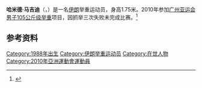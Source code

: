 '''哈米德·马吉迪'''（{{lang-fa|حامد مجیدی}}，{{bd|1988年|3月21日||}}）是一名[[伊朗|伊朗]]举重运动员，身高1.75米。2010年参加[[广州亚运会|广州亚运会]][[2010年亚洲运动会举重比赛_-_男子105公斤级|男子105公斤级举重]]项目，因抓举三次失败未完成比赛。<ref>{{cite web|url=http://www.gz2010.cn/info/CHN_CHN/ZB/ZBB101A_WL@@@@@@@@@@@@@@@CHN_number=224009.html | language=zh-hans | title=哈米德·马吉迪简历  |publisher=2010年广州亚运会官方网站 |accessdate=2011-12-10 }}</ref>
==参考资料==
<references />

[[Category:1988年出生|Category:1988年出生]]
[[Category:伊朗举重运动员|Category:伊朗举重运动员]]
[[Category:在世人物|Category:在世人物]]
[[Category:2010年亞洲運動會運動員|Category:2010年亞洲運動會運動員]]